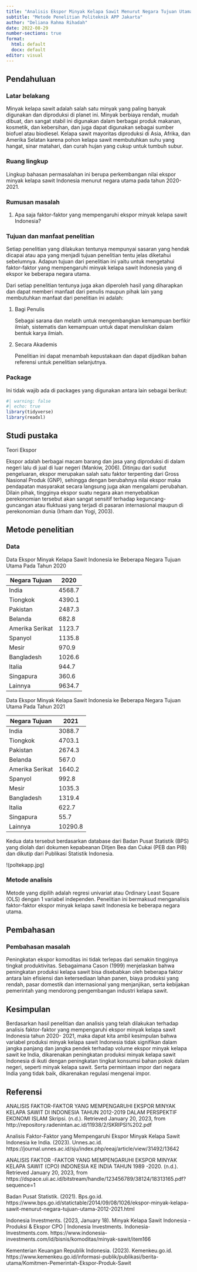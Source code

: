 ---
title: "Analisis Ekspor Minyak Kelapa Sawit Menurut Negara Tujuan Utama Tahun 2020-2021"
subtitle: "Metode Penelitian Politeknik APP Jakarta"
author: "Deliana Rahma Rihadah"
date: 2022-08-29
number-sections: true
format:
  html: default
  docx: default
editor: visual
---

## Pendahuluan

### Latar belakang

Minyak kelapa sawit adalah salah satu minyak yang paling banyak digunakan dan diproduksi di planet ini. Minyak berbiaya rendah, mudah dibuat, dan sangat stabil ini digunakan dalam berbagai produk makanan, kosmetik, dan kebersihan, dan juga dapat digunakan sebagai sumber biofuel atau biodiesel. Kelapa sawit mayoritas diproduksi di Asia, Afrika, dan Amerika Selatan karena pohon kelapa sawit membutuhkan suhu yang hangat, sinar matahari, dan curah hujan yang cukup untuk tumbuh subur.

### Ruang lingkup

Lingkup bahasan permasalahan ini berupa perkembangan nilai ekspor minyak kelapa sawit Indonesia menurut negara utama pada tahun 2020-2021.

### Rumusan masalah

1.  Apa saja faktor-faktor yang mempengaruhi ekspor minyak kelapa sawit Indonesia?

### Tujuan dan manfaat penelitian

Setiap penelitian yang dilakukan tentunya mempunyai sasaran yang hendak dicapai atau apa yang menjadi tujuan penelitian tentu jelas diketahui sebelumnya. Adapun tujuan dari penelitian ini yaitu untuk mengetahui faktor-faktor yang mempengaruhi minyak kelapa sawit Indonesia yang di ekspor ke beberapa negara utama.

Dari setiap penelitian tentunya juga akan diperoleh hasil yang diharapkan dan dapat memberi manfaat dari penulis maupun pihak lain yang membutuhkan manfaat dari penelitian ini adalah:

1.  Bagi Penulis

    Sebagai sarana dan melatih untuk mengembangkan kemampuan berfikir ilmiah, sistematis dan kemampuan untuk dapat menuliskan dalam bentuk karya ilmiah.

2.  Secara Akademis

    Penelitian ini dapat menambah kepustakaan dan dapat dijadikan bahan referensi untuk penelitian selanjutnya.

### Package

Ini tidak wajib ada di packages yang digunakan antara lain sebagai berikut:

```{r}
#| warning: false
#| echo: true
library(tidyverse)
library(readxl)
```

## Studi pustaka

Teori Ekspor

Ekspor adalah berbagai macam barang dan jasa yang diproduksi di dalam negeri lalu di jual di luar negeri (Mankiw, 2006). Ditinjau dari sudut pengeluaran, ekspor merupakan salah satu faktor terpenting dari Gross Nasional Produk (GNP), sehingga dengan berubahnya nilai ekspor maka pendapatan masyarakat secara langsung juga akan mengalami perubahan. Dilain pihak, tingginya ekspor suatu negara akan menyebabkan perekonomian tersebut akan sangat sensitif terhadap keguncang-guncangan atau fluktuasi yang terjadi di pasaran internasional maupun di perekonomian dunia (Irham dan Yogi, 2003).

## Metode penelitian

### Data

Data Ekspor Minyak Kelapa Sawit Indonesia ke Beberapa Negara Tujuan Utama Pada Tahun 2020

| **Negara Tujuan** | **2020** |
|-------------------|----------|
| India             | 4568.7   |
| Tiongkok          | 4390.1   |
| Pakistan          | 2487.3   |
| Belanda           | 682.8    |
| Amerika Serikat   | 1123.7   |
| Spanyol           | 1135.8   |
| Mesir             | 970.9    |
| Bangladesh        | 1026.6   |
| Italia            | 944.7    |
| Singapura         | 360.6    |
| Lainnya           | 9634.7   |

Data Ekspor Minyak Kelapa Sawit Indonesia ke Beberapa Negara Tujuan Utama Pada Tahun 2021

| **Negara Tujuan** | **2021** |
|-------------------|----------|
| India             | 3088.7   |
| Tiongkok          | 4703.1   |
| Pakistan          | 2674.3   |
| Belanda           | 567.0    |
| Amerika Serikat   | 1640.2   |
| Spanyol           | 992.8    |
| Mesir             | 1035.3   |
| Bangladesh        | 1319.4   |
| Italia            | 622.7    |
| Singapura         | 55.7     |
| Lainnya           | 10290.8  |

Kedua data tersebut berdasarkan database dari Badan Pusat Statistik (BPS) yang diolah dari dokumen kepabeanan Ditjen Bea dan Cukai (PEB dan PIB) dan dikutip dari Publikasi Statistik Indonesia.

!(poltekapp.jpg)

### Metode analisis

Metode yang dipilih adalah regresi univariat atau Ordinary Least Square (OLS) dengan 1 variabel independen. Penelitian ini bermaksud menganalisis faktor-faktor ekspor minyak kelapa sawit Indonesia ke beberapa negara utama.

## Pembahasan

### Pembahasan masalah

Peningkatan ekspor komoditas ini tidak terlepas dari semakin tingginya tingkat produktivitas. Sebagaimana Cason (1999) menjelaskan bahwa peningkatan produksi kelapa sawit bisa disebabkan oleh beberapa faktor antara lain efisiensi dan ketersediaan lahan panen, biaya produksi yang rendah, pasar domestik dan internasional yang menjanjikan, serta kebijakan pemerintah yang mendorong pengembangan industri kelapa sawit.

## Kesimpulan

Berdasarkan hasil penelitian dan analisis yang telah dilakukan terhadap analisis faktor-faktor yang mempengaruhi ekspor minyak kelapa sawit Indonesia tahun 2020- 2021, maka dapat kita ambil kesimpulan bahwa variabel produksi minyak kelapa sawit Indonesia tidak signifikan dalam jangka panjang dan jangka pendek terhadap volume ekspor minyak kelapa sawit ke India, dikarenakan peningkatan produksi minyak kelapa sawit Indonesia di ikuti dengan peningkatan tingkat konsumsi bahan pokok dalam negeri, seperti minyak kelapa sawit. Serta permintaan impor dari negara India yang tidak baik, dikarenakan regulasi mengenai impor.

## Referensi

ANALISIS FAKTOR-FAKTOR YANG MEMPENGARUHI EKSPOR MINYAK KELAPA SAWIT DI INDONESIA TAHUN 2012-2019 DALAM PERSPEKTIF EKONOMI ISLAM Skripsi. (n.d.). Retrieved January 20, 2023, from http://repository.radenintan.ac.id/11938/2/SKRIPSI%202.pdf

Analisis Faktor-Faktor yang Mempengaruhi Ekspor Minyak Kelapa Sawit Indonesia ke India. (2023). Unnes.ac.id. https://journal.unnes.ac.id/sju/index.php/eeaj/article/view/31492/13642

ANALISIS FAKTOR -FAKTOR YANG MEMPENGARUHI EKSPOR MINYAK KELAPA SAWIT (CPO) INDONESIA KE INDIA TAHUN 1989 -2020. (n.d.). Retrieved January 20, 2023, from https://dspace.uii.ac.id/bitstream/handle/123456789/38124/18313165.pdf?sequence=1

Badan Pusat Statistik. (2021). Bps.go.id. https://www.bps.go.id/statictable/2014/09/08/1026/ekspor-minyak-kelapa-sawit-menurut-negara-tujuan-utama-2012-2021.html

Indonesia Investments. (2023, January 18). Minyak Kelapa Sawit Indonesia - Produksi & Ekspor CPO \| Indonesia Investments. Indonesia-Investments.com. https://www.indonesia-investments.com/id/bisnis/komoditas/minyak-sawit/item166

Kementerian Keuangan Republik Indonesia. (2023). Kemenkeu.go.id. https://www.kemenkeu.go.id/informasi-publik/publikasi/berita-utama/Komitmen-Pemerintah-Ekspor-Produk-Sawit
